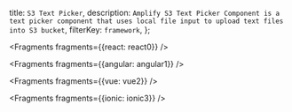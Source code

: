   title: `S3 Text Picker`,
  description: `Amplify S3 Text Picker Component is a text picker component that uses local file input to upload text files into S3 bucket`,
  filterKey: `framework`,
};


<Fragments fragments={{react: react0}} />


<Fragments fragments={{angular: angular1}} />


<Fragments fragments={{vue: vue2}} />


<Fragments fragments={{ionic: ionic3}} />
